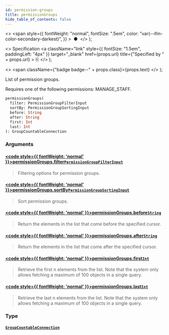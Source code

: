 ```yaml
---
id: permission-groups
title: permissionGroups
hide_table_of_contents: false
---
```


  <>
    <span
      style={{
        fontWeight: "normal",
        fontSize: ".5em",
        color: "var(--ifm-color-secondary-darkest)",
      }}
    >
      &nbsp;●&nbsp;
    </span>
  </>
);

  <>
    Specification
    <a
      className="link"
      style={{ fontSize: "1.5em", paddingLeft: "4px" }}
      target="\_blank"
      href={props.url}
      title={"Specified by " + props.url}
    >
      ⎘
    </a>
  </>
);

  <>
    <span className={"badge badge--" + props.class}>{props.text}</span>
  </>
);

List of permission groups.

Requires one of the following permissions: MANAGE_STAFF.

```graphql
permissionGroups(
  filter: PermissionGroupFilterInput
  sortBy: PermissionGroupSortingInput
  before: String
  after: String
  first: Int
  last: Int
): GroupCountableConnection
```

### Arguments

#### [<code style={{ fontWeight: 'normal' }}>permissionGroups.<b>filter</b></code>](#)<Bullet />[`PermissionGroupFilterInput`](../../../storefront/users/inputs/permission-group-filter-input) <Badge class="secondary" text="input"/>

> Filtering options for permission groups.

#### [<code style={{ fontWeight: 'normal' }}>permissionGroups.<b>sortBy</b></code>](#)<Bullet />[`PermissionGroupSortingInput`](../../../storefront/users/inputs/permission-group-sorting-input) <Badge class="secondary" text="input"/>

> Sort permission groups.

#### [<code style={{ fontWeight: 'normal' }}>permissionGroups.<b>before</b></code>](#)<Bullet />[`String`](../../../storefront/miscellaneous/scalars/string) <Badge class="secondary" text="scalar"/>

> Return the elements in the list that come before the specified cursor.

#### [<code style={{ fontWeight: 'normal' }}>permissionGroups.<b>after</b></code>](#)<Bullet />[`String`](../../../storefront/miscellaneous/scalars/string) <Badge class="secondary" text="scalar"/>

> Return the elements in the list that come after the specified cursor.

#### [<code style={{ fontWeight: 'normal' }}>permissionGroups.<b>first</b></code>](#)<Bullet />[`Int`](../../../storefront/miscellaneous/scalars/int) <Badge class="secondary" text="scalar"/>

> Retrieve the first n elements from the list. Note that the system only allows fetching a maximum of 100 objects in a single query.

#### [<code style={{ fontWeight: 'normal' }}>permissionGroups.<b>last</b></code>](#)<Bullet />[`Int`](../../../storefront/miscellaneous/scalars/int) <Badge class="secondary" text="scalar"/>

> Retrieve the last n elements from the list. Note that the system only allows fetching a maximum of 100 objects in a single query.

### Type

#### [`GroupCountableConnection`](../../../storefront/users/objects/group-countable-connection) <Badge class="secondary" text="object"/>

>
